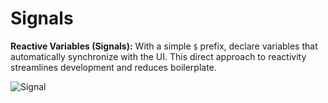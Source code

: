 # Signals

**Reactive Variables (Signals):** With a simple `$` prefix, declare variables that automatically synchronize with the UI. This direct approach to reactivity streamlines development and reduces boilerplate.

![Signal](/Signals.png)
